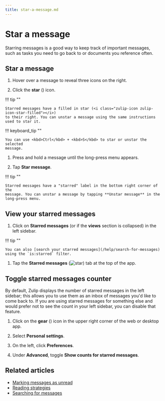 ```yaml
---
title: star-a-message.md
---
```


# Star a message

Starring messages is a good way to keep track of important messages, such as
tasks you need to go back to or documents you reference often.

## Star a message

<Tabs>
<TabItem label="desktop">

1. Hover over a message to reveal three icons on the right.




1. Click the **star** (<i class="zulip-icon zulip-icon-star"></i>) icon.

!!! tip ""

    Starred messages have a filled in star (<i class="zulip-icon zulip-icon-star-filled"></i>)
    to their right. You can unstar a message using the same instructions used to star it.

!!! keyboard_tip ""

    You can use <kbd>Ctrl</kbd> + <kbd>S</kbd> to star or unstar the selected
    message.

</TabItem>
<TabItem label="mobile">

1. Press and hold a message until the long-press menu appears.




1. Tap **Star message**.

!!! tip ""

    Starred messages have a "starred" label in the bottom right corner of the
    message. You can unstar a message by tapping **Unstar message** in the
    long-press menu.

</TabItem>
</Tabs>

## View your starred messages


<Tabs>
<TabItem label="desktop-web">

1. Click on <i class="zulip-icon zulip-icon-star-filled"></i> **Starred messages**
   (or <i class="zulip-icon zulip-icon-star-filled"></i> if the **views**
   section is collapsed) in the left sidebar.

!!! tip ""

    You can also [search your starred messages](/help/search-for-messages)
    using the `is:starred` filter.

</TabItem>
<TabItem label="mobile">

1. Tap the **Starred messages**
   (<img src="/static/images/help/mobile-star-icon.svg" alt="star" class="help-center-icon"/>)
   tab at the top of the app.

</TabItem>
</Tabs>




## Toggle starred messages counter

By default, Zulip displays the number of starred messages in the left
sidebar; this allows you to use them as an inbox of messages you'd
like to come back to. If you are using starred messages for something
else and would prefer not to see the count in your left sidebar, you
can disable that feature.

<Tabs>
<TabItem label="desktop-web">

1. Click on the **gear** (<i class="zulip-icon zulip-icon-gear"></i>) icon in the upper
   right corner of the web or desktop app.

1. Select **Personal settings**.

1. On the left, click **Preferences**.



1. Under **Advanced**, toggle **Show counts for starred messages**.

</TabItem>
</Tabs>

## Related articles

* [Marking messages as unread](/help/marking-messages-as-unread)
* [Reading strategies](/help/reading-strategies)
* [Searching for messages](/help/search-for-messages)


